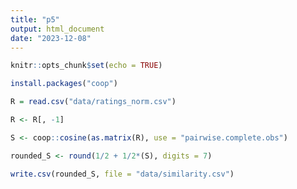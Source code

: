 ---
title: "p5"
output: html_document
date: "2023-12-08"
---

```{r setup, include=FALSE}
knitr::opts_chunk$set(echo = TRUE)
```

```{r}
install.packages("coop")

R = read.csv("data/ratings_norm.csv")
```


```{r}
R <- R[, -1]

S <- coop::cosine(as.matrix(R), use = "pairwise.complete.obs")

rounded_S <- round(1/2 + 1/2*(S), digits = 7)
```


```{r}
write.csv(rounded_S, file = "data/similarity.csv")
```

